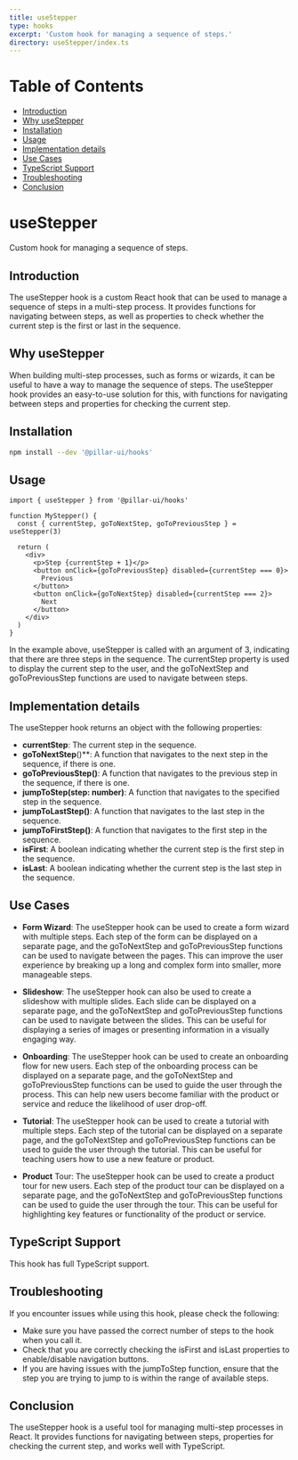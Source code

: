 ```yaml
---
title: useStepper
type: hooks
excerpt: 'Custom hook for managing a sequence of steps.'
directory: useStepper/index.ts
---
```


# Table of Contents

- [Introduction](#introduction)
- [Why useStepper](#why-usestepper)
- [Installation](#installation)
- [Usage](#usage)
- [Implementation details](#implementation-details)
- [Use Cases](#use-cases)
- [TypeScript Support](#typescript-support)
- [Troubleshooting](#troubleshooting)
- [Conclusion](#conclusion)

# useStepper

Custom hook for managing a sequence of steps.

## Introduction

The useStepper hook is a custom React hook that can be used to manage a sequence of steps in a multi-step process. It provides functions for navigating between steps, as well as properties to check whether the current step is the first or last in the sequence.

## Why useStepper

When building multi-step processes, such as forms or wizards, it can be useful to have a way to manage the sequence of steps. The useStepper hook provides an easy-to-use solution for this, with functions for navigating between steps and properties for checking the current step.

## Installation

```bash
npm install --dev '@pillar-ui/hooks'
```

## Usage

```tsx showLineNumbers title="Stepper.tsx"
import { useStepper } from '@pillar-ui/hooks'

function MyStepper() {
  const { currentStep, goToNextStep, goToPreviousStep } = useStepper(3)

  return (
    <div>
      <p>Step {currentStep + 1}</p>
      <button onClick={goToPreviousStep} disabled={currentStep === 0}>
        Previous
      </button>
      <button onClick={goToNextStep} disabled={currentStep === 2}>
        Next
      </button>
    </div>
  )
}
```

In the example above, useStepper is called with an argument of 3, indicating that there are three steps in the sequence. The currentStep property is used to display the current step to the user, and the goToNextStep and goToPreviousStep functions are used to navigate between steps.

## Implementation details

The useStepper hook returns an object with the following properties:

- **currentStep**: The current step in the sequence.
- **goToNextStep**()\*\*: A function that navigates to the next step in the sequence, if there is one.
- **goToPreviousStep()**: A function that navigates to the previous step in the sequence, if there is one.
- **jumpToStep(step: number)**: A function that navigates to the specified step in the sequence.
- **jumpToLastStep()**: A function that navigates to the last step in the sequence.
- **jumpToFirstStep()**: A function that navigates to the first step in the sequence.
- **isFirst**: A boolean indicating whether the current step is the first step in the sequence.
- **isLast**: A boolean indicating whether the current step is the last step in the sequence.

## Use Cases

- **Form Wizard**: The useStepper hook can be used to create a form wizard with multiple steps. Each step of the form can be displayed on a separate page, and the goToNextStep and goToPreviousStep functions can be used to navigate between the pages. This can improve the user experience by breaking up a long and complex form into smaller, more manageable steps.

- **Slideshow**: The useStepper hook can also be used to create a slideshow with multiple slides. Each slide can be displayed on a separate page, and the goToNextStep and goToPreviousStep functions can be used to navigate between the slides. This can be useful for displaying a series of images or presenting information in a visually engaging way.

- **Onboarding**: The useStepper hook can be used to create an onboarding flow for new users. Each step of the onboarding process can be displayed on a separate page, and the goToNextStep and goToPreviousStep functions can be used to guide the user through the process. This can help new users become familiar with the product or service and reduce the likelihood of user drop-off.

- **Tutorial**: The useStepper hook can be used to create a tutorial with multiple steps. Each step of the tutorial can be displayed on a separate page, and the goToNextStep and goToPreviousStep functions can be used to guide the user through the tutorial. This can be useful for teaching users how to use a new feature or product.

- **Product** Tour: The useStepper hook can be used to create a product tour for new users. Each step of the product tour can be displayed on a separate page, and the goToNextStep and goToPreviousStep functions can be used to guide the user through the tour. This can be useful for highlighting key features or functionality of the product or service.

## TypeScript Support

This hook has full TypeScript support.

## Troubleshooting

If you encounter issues while using this hook, please check the following:

- Make sure you have passed the correct number of steps to the hook when you call it.
- Check that you are correctly checking the isFirst and isLast properties to enable/disable navigation buttons.
- If you are having issues with the jumpToStep function, ensure that the step you are trying to jump to is within the range of available steps.

## Conclusion

The useStepper hook is a useful tool for managing multi-step processes in React. It provides functions for navigating between steps, properties for checking the current step, and works well with TypeScript.
